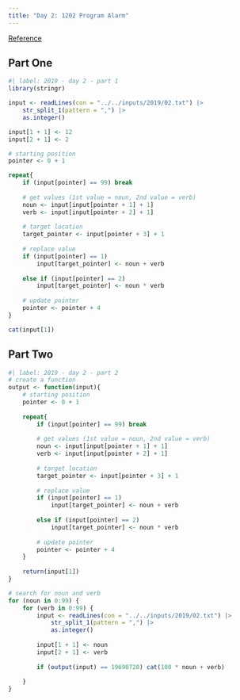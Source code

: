 ```yaml
---
title: "Day 2: 1202 Program Alarm"
---
```


[Reference](https://adventofcode.com/2019/day/2)

## Part One

```r
#| label: 2019 - day 2 - part 1
library(stringr)

input <- readLines(con = "../../inputs/2019/02.txt") |> 
    str_split_1(pattern = ",") |> 
    as.integer()

input[1 + 1] <- 12
input[2 + 1] <- 2

# starting position
pointer <- 0 + 1

repeat{
    if (input[pointer] == 99) break
    
    # get values (1st value = noun, 2nd value = verb)
    noun <- input[input[pointer + 1] + 1]
    verb <- input[input[pointer + 2] + 1]
    
    # target location
    target_pointer <- input[pointer + 3] + 1
    
    # replace value
    if (input[pointer] == 1) 
        input[target_pointer] <- noun + verb
    
    else if (input[pointer] == 2)
        input[target_pointer] <- noun * verb
    
    # update pointer
    pointer <- pointer + 4
}

cat(input[1])
```

## Part Two

```r
#| label: 2019 - day 2 - part 2
# create a function
output <- function(input){
    # starting position
    pointer <- 0 + 1
    
    repeat{
        if (input[pointer] == 99) break
        
        # get values (1st value = noun, 2nd value = verb)
        noun <- input[input[pointer + 1] + 1]
        verb <- input[input[pointer + 2] + 1]
        
        # target location
        target_pointer <- input[pointer + 3] + 1
        
        # replace value
        if (input[pointer] == 1) 
            input[target_pointer] <- noun + verb
        
        else if (input[pointer] == 2)
            input[target_pointer] <- noun * verb
        
        # update pointer
        pointer <- pointer + 4
    }
    
    return(input[1])
}

# search for noun and verb
for (noun in 0:99) {
    for (verb in 0:99) {
        input <- readLines(con = "../../inputs/2019/02.txt") |> 
            str_split_1(pattern = ",") |> 
            as.integer()
        
        input[1 + 1] <- noun
        input[2 + 1] <- verb
        
        if (output(input) == 19690720) cat(100 * noun + verb)
        
    }
}
```
